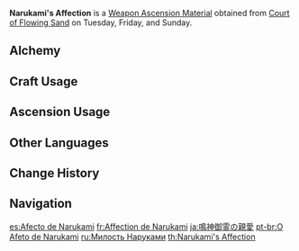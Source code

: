 {{Item Infobox
|id           = 114031
|image        = Item Narukami's Affection.png
|type         = Weapon Ascension Materials
|invCategory  = Character Development Items
|group        = Narukami's Magatamas
|quality      = 4
|description  = All demons who wander in the wilderness or live amongst mortals will be attracted by the sight of the [[Ei|Almighty Narukami Ogosho]], represented by the Electro Mitsudomoe. Though their lives may be longer than any creature, they will at last come to their end. If those with limited lifespans hanker after eternity, then they can only pray that "Eternity" remembers them. And she did indeed answer their prayers, remembering them all, friend and foe alike, in her heart. No matter whether it was the [[Kanna Kapatcir|demon owls]] who resided amidst the fog and ripped through the skies, the [[Ioroi|bake-danuki]] who dared to trespass her imperial gardens, or that [[Chiyo|female oni]], lovely as the moon and mighty in battle, yet who would eventually come to blows with her... Whether it was the [[Sasayuri|tengu]] who soared on dark wings or the [[Kitsune Saiguu]] who once walked by her side, but who eventually disappeared forever...<br />These countless tales have come to rest within her heart, and someday, they will surely shine again in the eternal paradise of her dreams.
|day1         = Tuesday
|day2         = Friday
|day3         = Sunday
|source1      = Court of Flowing Sand
|source2      = [[Crafting]]
}}
'''Narukami's Affection''' is a [[Weapon Ascension Material]] obtained from [[Court of Flowing Sand]] on Tuesday, Friday, and Sunday.

==Alchemy==
{{Recipe
|type = Crafting
|Narukami's Joy = 3
|Mora = 350
|sort = Narukami's Joy;Mora
}}

==Craft Usage==
{{Craft Usage}}

==Ascension Usage==
{{Ascension Usage}}

==Other Languages==
{{Other Languages
|en      = Narukami's Affection
|zhs     = 鸣神御灵的亲爱
|zhs_rm  = Míng Shén Yù Líng de Qīn'ài
|zht     = 鳴神御靈的親愛
|zht_rm  = Míngshén Yù Líng de Qīn'ài
|zh_tl   = Narukami Spirit's Affection
|ja      = 鳴神御霊の親愛
|ja_rm   = Narukami Mitama no Shin'ai
|ja_tl   = Thunder Spirit's Deep Affection
|ko      = 나루카미 어령의 친애
|ko_rm   = Narukami Eoryeong-ui Chin'ae
|ko_tl   = Affection of Narukami Spirit
|es      = Afecto de Narukami
|es_tl   = Narukami's Affection
|fr      = Affection de Narukami
|fr_tl   = Narukami's Affection
|ru      = Милость Наруками
|ru_tl   = Narukami's Kindness
|th      = Narukami's Affection
|vi      = Tình Yêu Của Narukami
|vi_tl   = Narukami's Love
|de      = Narukamis Zuneigung
|de_tl   = Narukami's Affection
|id      = Narukami's Affection
|pt      = O Afeto de Narukami
|pt_tl   = 
|tr      = Narukami'nin Sevgisi
|tr_tl   = 
|it      = Affetto di Narukami
|it_tl   = 
}}

==Change History==
{{Change History|2.0}}

==Navigation==
{{Development Item Navbox|Weapon Materials}}

[[es:Afecto de Narukami]]
[[fr:Affection de Narukami]]
[[ja:鳴神御霊の親愛]]
[[pt-br:O Afeto de Narukami]]
[[ru:Милость Наруками]]
[[th:Narukami's Affection]]